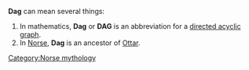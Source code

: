 '''Dag''' can mean several things:

# In mathematics, '''Dag''' or '''DAG''' is an abbreviation for a [[directed acyclic graph]].
# In [[Norse mythology|Norse]], '''Dag''' is an ancestor of [[Ottar]].


{{disambig}}

[[Category:Norse mythology]]
